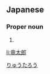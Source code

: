 ==Japanese==
{{ja-kanjitab|竜|太|郎}}

===Proper noun===
{{ja-pos|proper|りゅうたろう}}

# {{given name|male|lang=ja}}

[[Category:Japanese male given names|りゅうたろう]]

[[li:竜太郎]]